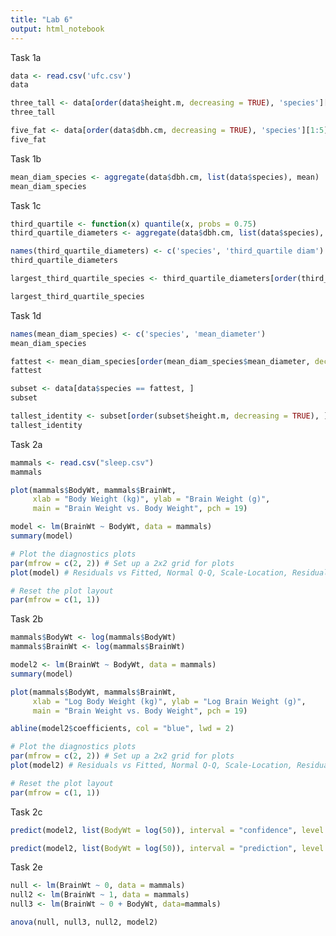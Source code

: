 ```yaml
---
title: "Lab 6"
output: html_notebook
---
```


Task 1a

```r
data <- read.csv('ufc.csv')
data
```

```r
three_tall <- data[order(data$height.m, decreasing = TRUE), 'species'][1:3]
three_tall
```

```r
five_fat <- data[order(data$dbh.cm, decreasing = TRUE), 'species'][1:5]
five_fat
```

Task 1b

```r
mean_diam_species <- aggregate(data$dbh.cm, list(data$species), mean)
mean_diam_species
```

Task 1c

```r
third_quartile <- function(x) quantile(x, probs = 0.75)
third_quartile_diameters <- aggregate(data$dbh.cm, list(data$species), third_quartile)

names(third_quartile_diameters) <- c('species', 'third_quartile diam')
third_quartile_diameters
```

```r
largest_third_quartile_species <- third_quartile_diameters[order(third_quartile_diameters$`third_quartile diam`, decreasing = TRUE), "species"][1:2]

largest_third_quartile_species
```

Task 1d

```r
names(mean_diam_species) <- c('species', 'mean_diameter')
mean_diam_species
```

```r
fattest <- mean_diam_species[order(mean_diam_species$mean_diameter, decreasing = TRUE), 'species'][1]
fattest
```

```r
subset <- data[data$species == fattest, ]
subset
```

```r
tallest_identity <- subset[order(subset$height.m, decreasing = TRUE), ][1,]
tallest_identity
```

Task 2a

```r
mammals <- read.csv("sleep.csv")
mammals
```

```r
plot(mammals$BodyWt, mammals$BrainWt, 
     xlab = "Body Weight (kg)", ylab = "Brain Weight (g)",
     main = "Brain Weight vs. Body Weight", pch = 19)
```

```r
model <- lm(BrainWt ~ BodyWt, data = mammals)
summary(model)
```

```r
# Plot the diagnostics plots
par(mfrow = c(2, 2)) # Set up a 2x2 grid for plots
plot(model) # Residuals vs Fitted, Normal Q-Q, Scale-Location, Residuals vs Leverage

# Reset the plot layout
par(mfrow = c(1, 1))
```

Task 2b

```r
mammals$BodyWt <- log(mammals$BodyWt)
mammals$BrainWt <- log(mammals$BrainWt)
```

```r
model2 <- lm(BrainWt ~ BodyWt, data = mammals)
summary(model)
```

```r
plot(mammals$BodyWt, mammals$BrainWt, 
     xlab = "Log Body Weight (kg)", ylab = "Log Brain Weight (g)",
     main = "Brain Weight vs. Body Weight", pch = 19)

abline(model2$coefficients, col = "blue", lwd = 2)
```

```r
# Plot the diagnostics plots
par(mfrow = c(2, 2)) # Set up a 2x2 grid for plots
plot(model2) # Residuals vs Fitted, Normal Q-Q, Scale-Location, Residuals vs Leverage

# Reset the plot layout
par(mfrow = c(1, 1))
```

Task 2c

```r
predict(model2, list(BodyWt = log(50)), interval = "confidence", level = 0.95)
```

```r
predict(model2, list(BodyWt = log(50)), interval = "prediction", level = 0.95)
```

Task 2e

```r
null <- lm(BrainWt ~ 0, data = mammals)
null2 <- lm(BrainWt ~ 1, data = mammals)
null3 <- lm(BrainWt ~ 0 + BodyWt, data=mammals)

anova(null, null3, null2, model2)
```

